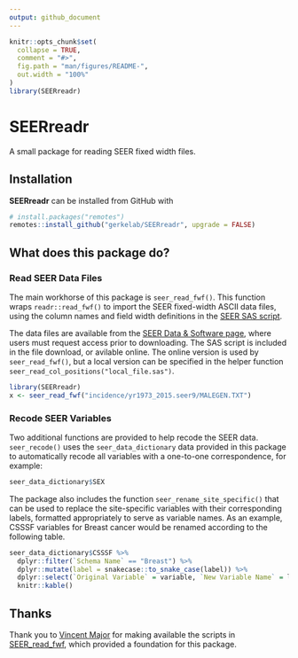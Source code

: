 ```yaml
---
output: github_document
---
```


<!-- README.md is generated from README.Rmd. Please edit that file -->

```r
knitr::opts_chunk$set(
  collapse = TRUE,
  comment = "#>",
  fig.path = "man/figures/README-",
  out.width = "100%"
)
library(SEERreadr)
```
# SEERreadr

<!-- badges: start -->
<!-- badges: end -->

A small package for reading SEER fixed width files. 

<!-- README start -->

## Installation

**SEERreadr** can be installed from GitHub with

```r
# install.packages("remotes")
remotes::install_github("gerkelab/SEERreadr", upgrade = FALSE)
```

## What does this package do?


### Read SEER Data Files

The main workhorse of this package is `seer_read_fwf()`. 
This function wraps `readr::read_fwf()` to import the SEER fixed-width ASCII data files, using the column names and field width definitions in the 
[SEER SAS script](https://seer.cancer.gov/manuals/read.seer.research.nov2017.sas). 

The data files are available from the 
[SEER Data & Software page](https://seer.cancer.gov/data-software/), 
where users must request access prior to downloading. 
The SAS script is included in the file download, or avilable online. 
The online version is used by `seer_read_fwf()`, but a local version can be specified in the helper function `seer_read_col_positions("local_file.sas")`.

```r
library(SEERreadr)
x <- seer_read_fwf("incidence/yr1973_2015.seer9/MALEGEN.TXT")
```

### Recode SEER Variables

Two additional functions are provided to help recode the SEER data. 
`seer_recode()` uses the  `seer_data_dictionary` data provided in this package to automatically recode all variables with a one-to-one correspondence, for example:

```r
seer_data_dictionary$SEX
```

The package also includes the function `seer_rename_site_specific()` that can be used to replace the site-specific variables with their corresponding labels, formatted appropriately to serve as variable names.
As an example, CSSSF variables for Breast cancer would be renamed according to the following table.

```r
seer_data_dictionary$CSSSF %>% 
  dplyr::filter(`Schema Name` == "Breast") %>% 
  dplyr::mutate(label = snakecase::to_snake_case(label)) %>% 
  dplyr::select(`Original Variable` = variable, `New Variable Name` = label) %>% 
  knitr::kable()
```

## Thanks

Thank you to [Vincent Major](https://github.com/vincentmajor) for making available the scripts in [SEER_read_fwf](https://github.com/vincentmajor/SEER_read_fwf), which provided a foundation for this package.